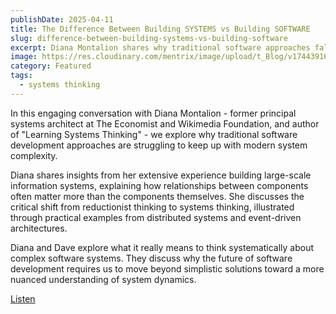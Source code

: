 ```yaml
---
publishDate: 2025-04-11
title: The Difference Between Building SYSTEMS vs Building SOFTWARE
slug: difference-between-building-systems-vs-building-software
excerpt: Diana Montalion shares why traditional software approaches fall short in today’s complex systems—and how systems thinking offers a better path forward.
image: https://res.cloudinary.com/mentrix/image/upload/t_Blog/v1744391617/hqdefault_obmeee.jpg
category: Featured
tags:
  - systems thinking
---
```



In this engaging conversation with Diana Montalion - former principal systems architect at The Economist and Wikimedia Foundation, and author of "Learning Systems Thinking" - we explore why traditional software development approaches are struggling to keep up with modern system complexity.

Diana shares insights from her extensive experience building large-scale information systems, explaining how relationships between components often matter more than the components themselves. She discusses the critical shift from reductionist thinking to systems thinking, illustrated through practical examples from distributed systems and event-driven architectures.

Diana and Dave explore what it really means to think systematically about complex software systems. They discuss why the future of software development requires us to move beyond simplistic solutions toward a more nuanced understanding of system dynamics.

[Listen](https://rss.com/podcasts/theengineeringroom/1903607/)

<YouTube id="SPTP0X7TljE" params="start=325" />
